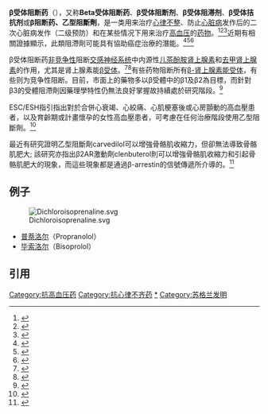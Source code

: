 {{medical}}
{{lowercase}}
{{Infobox drug class
| Name = β受体阻断药<br/>Beta blockers
| Image = Propranolol-2D-skeletal.png
| Alt = Propranolol
| Use = [[高血压|高血压]]、[[心律不整|心律不整]]等
| Caption = [[普萘洛尔|普萘洛尔]]的[[键线式|键线式]]结构，是第一种成功应用于临床的β受体阻断药
| Biological_target = [[β受体|β受体]]
| ATC_prefix = C07
| MeshID = D000319
| Drugs.com = {{Drugs.com|drug-class|cardioselective-beta-blockers}}
| Consumer_Reports = beta_blockers
| medicinenet = beta_blockers
| rxlist = 90349
}}

'''β受体阻断药'''（{{lang-en|Beta blockers}}），又称'''Beta受体阻断药'''、'''β受体阻断剂'''、'''β受体阻滞剂'''、'''β受体拮抗剂'''或'''β阻断药、乙型阻斷劑'''，是一类用来治疗[[心律不整|心律不整]]、防止[[心脏病|心脏病]]发作后的二次心脏病发作（二级预防）和在某些情况下用来治疗[[高血压|高血压]]的[[药品|药物]]。<ref name="pmid10381708">{{cite journal | author = Freemantle N, Cleland J, Young P, Mason J, Harrison J | title = beta Blockade after myocardial infarction: systematic review and meta regression analysis | journal = BMJ | volume = 318 | issue = 7200 | pages = 1730–7 | date = June 1999 | pmid = 10381708 | pmc = 31101 | doi = 10.1136/bmj.318.7200.1730 }}</ref><ref name="pmid20692524">{{cite journal | author = Cruickshank JM | title = Beta blockers in hypertension | journal = Lancet | volume = 376 | issue = 9739 | pages = 415; author reply 415–6 | date = August 2010 | pmid = 20692524 | doi = 10.1016/S0140-6736(10)61217-2 }}</ref><ref name="UpToDateHypertension">{{cite journal | title=Choice of therapy in primary (essential) hypertension: Clinical trials | author=Kaplan, Norman M. | journal=UpToDate |date=October 2010 }}</ref>近期有相關證據顯示，此類阻滯劑可能具有協助癌症治療的潛能。<ref>{{Cite journal|title=β-Blocker use and reduced disease progression in patients with thick melanoma: 8 years of follow-up.|url=https://pubmed.ncbi.nlm.nih.gov/28346289/|last=De Giorgi|first=Vincenzoa|last2=Grazzini|first2=Martaa|date=June 2017|journal=Melanoma Research|doi=10.1097/CMR.000000000000031|volume=27|pages=268-270|last3=Benemei|first3=Silviab|last4=Marchionni|first4=Niccolòc|last5=Geppetti|first5=Pierangelob|last6=Gandini|first6=Sarad|access-date=2020-12-21|archive-date=2021-11-19|archive-url=https://web.archive.org/web/20211119011420/https://pubmed.ncbi.nlm.nih.gov/28346289/|dead-url=no}}</ref><ref>{{Cite journal|title=Improving survival rates in two models of spon- taneous postoperative metastasis in mice by combined administration of a β‐adrenergic antagonist and a cyclooxygenase‐2 inhibitor.|url=https://www.jimmunol.org/content/184/5/2449|last=Glasner|first=A|last2=Avraham|first2=R|date=March 2010|journal=Journal of Immunology|doi=10.4049/jimmunol.0903301|volume=184|pages=2449–2457|last3=Rosenne|first3=E|last4=Benish|first4=M|last5=Zmora|first5=O|last6=Shemer|first6=S|last7=Ben‐Eliyahu|first7=S|access-date=2020-12-21|archive-date=2021-11-19|archive-url=https://web.archive.org/web/20211119011518/https://www.jimmunol.org/content/184/5/2449|dead-url=no}}</ref><ref>{{Cite journal|title=β‐Blockers reduce breast cancer recurrence and breast cancer death: A meta‐analysis. Clinical Breast Cancer.|url=https://www.sciencedirect.com/science/article/pii/S1526820915001470?via%3Dihub|last=Childers|first= W. K.|last2=Hollenbeak|first2=C. S.|date=December 2015|journal=Clinical Breast Cancer|doi=10.1016/j.clbc.2015.07.001|volume=15|issue=6|pages=426-431|last3=Cheriyath|first3= P}}</ref>

β受体阻断药[[非竞争性|非竞争性]]阻断[[交感神经系统|交感神经系统]]中内源性[[儿茶酚胺|儿茶酚胺]][[肾上腺素|肾上腺素]]和[[去甲肾上腺素|去甲肾上腺素]]的作用，尤其是肾上腺素能[[β受体|β受体]]。<ref name="urlCurrent Cardiovascular Drugs - Google Books">{{Cite book | url = http://books.google.com/?id=y3R1Vd3NHqcC&pg=PA152&dq=mode+of+action+of+beta+blockers#v=onepage&q=mode%20of%20action%20of%20beta%20blockers&f=false | title = Current Cardiovascular Drugs | author = Frishman W.H. | author2 = Cheng-Lai A | author3 = Nawarskas J | year = 2005 | publisher = Current Science Group | page = 152 | accessdate = 2010-09-07 | isbn = 978-1-57340-221-7 }}</ref><ref name="urlPharmacotherapeutics for advanced ... - Google Books">{{Cite book | url = http://books.google.com/?id=EaP1yJz4fkEC&pg=PA205&dq=beta+receptors+heart+kidneys#v=onepage&q=beta%20receptors%20heart%20kidneys&f=false | title = Pharmacotherapeutics for advanced practice: a practical approach | author = Arcangelo V.P. | author2 = Peterson A.M. | year = 2006 | publisher = Lippincott Williams & Wilkins | page = 205 | accessdate = 2010-09-07 | isbn = 978-0-7817-5784-3 }}</ref>有些药物阻断所有[[β-肾上腺素能受体|β-肾上腺素能受体]]，有些则为竞争性阻断。目前，市面上的藥物多以β受體中的β1及β2為目標，而針對β3的受體阻滯劑因藥理學特性仍無法良好掌握故持續處於研究階段。<ref>{{Cite journal|title=Everything You Always Wanted to Know about β3-AR * (* But Were Afraid to Ask)|url=https://www.ncbi.nlm.nih.gov/pmc/articles/PMC6523418/|last=Schena|first= G|last2=Caplan|first2=M. J.|date=Aprail 2019|journal=Cells|doi=10.3390/cells8040357|volume=8|issue=4|pages=357|last3=Benemei|first3=Silviab|last4=Marchionni|first4=Niccolòc|last5=Geppetti|first5=Pierangelob|last6=Gandini|first6=Sarad}}</ref>

ESC/ESH指引指出對於合併心衰竭、心絞痛、心肌梗塞後或心房顫動的高血壓患者，以及育齡期或計畫懷孕的女性高血壓患者，可考慮在任何治療階段使用乙型阻斷劑。<ref>{{Cite journal|title=2018 ESC/ESH Guidelines for the management of arterial hypertensionThe Task Force for the management of arterial hypertension of the European Society of Cardiology (ESC) and the European Society of Hypertension (ESH)|url=https://academic.oup.com/eurheartj/article/39/33/3021/5079119|last=Williams|first=Bryan|last2=Mancia|first2=Giuseppe|date=2018-09-01|journal=European Heart Journal|issue=33|doi=10.1093/eurheartj/ehy339|volume=39|pages=3021–3104|language=en|issn=0195-668X|last3=Spiering|first3=Wilko|last4=Agabiti Rosei|first4=Enrico|last5=Azizi|first5=Michel|last6=Burnier|first6=Michel|last7=Clement|first7=Denis L.|last8=Coca|first8=Antonio|last9=de Simone|first9=Giovanni|access-date=2020-01-03|archive-date=2022-03-10|archive-url=https://web.archive.org/web/20220310103045/https://academic.oup.com/eurheartj/article/39/33/3021/5079119|dead-url=no}}</ref>

最近有研究證明乙型阻斷劑carvedilol可以增強骨骼肌收縮力，但卻無法導致骨骼肌肥大; 該研究亦指出β2AR激動劑clenbuterol則可以增強骨骼肌收縮力和引起骨骼肌肥大的現象，而這些現象都是通過β-arrestin的信號傳遞所介導的。<ref>{{cite journal |last1=Kim |first1=Jihee |last2=Grotegut |first2=Chad A. |last3=Wisler |first3=James W. |last4=Mao |first4=Lan |last5=Rosenberg |first5=Paul B. |last6=Rockman |first6=Howard A. |last7=Lefkowitz |first7=Robert J. |title=The β-arrestin-biased β-adrenergic receptor blocker carvedilol enhances skeletal muscle contractility |journal=Proceedings of the National Academy of Sciences |date=2020-06-02 |volume=117 |issue=22 |pages=12435–12443 |doi=10.1073/pnas.1920310117}}</ref>

==例子==
[[Image:Dichloroisoprenaline.svg|thumb]]

* [[普萘洛尔|普萘洛尔]]（Propranolol）
* [[毕索洛尔|毕索洛尔]]（Bisoprolol）

==引用==
{{reflist}}


{{主要药物分类}}

[[Category:抗高血压药|Category:抗高血压药]]
[[Category:抗心律不齐药|Category:抗心律不齐药]]
[[Category:Β阻滞药|*]]
[[Category:苏格兰发明|Category:苏格兰发明]]